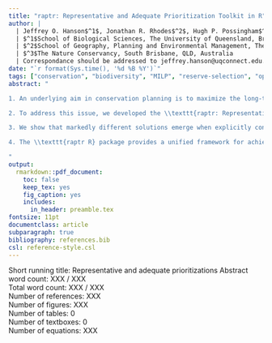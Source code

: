 ```yaml
---
title: "raptr: Representative and Adequate Prioritization Toolkit in R"
author: |
  | Jeffrey O. Hanson$^1$, Jonathan R. Rhodes$^2$, Hugh P. Possingham$^{1,3}$, Richard A. Fuller$^1$
  | $^1$School of Biological Sciences, The University of Queensland, Brisbane, QLD, Australia
  | $^2$School of Geography, Planning and Environmental Management, The University of Queensland, Brisbane, QLD, Australia
  | $^3$The Nature Conservancy, South Brisbane, QLD, Australia
  | Correspondance should be addressed to jeffrey.hanson@uqconnect.edu.au
date: "`r format(Sys.time(), '%d %B %Y')`"
tags: ["conservation", "biodiversity", "MILP", "reserve-selection", "optimization", "protected area"]
abstract: "

1. An underlying aim in conservation planning is to maximize the long-term persistence of biodiversity. To fulfill this aim, the ecological and evolutionary processes that sustain biodiversity must be preserved. One way to conserve such processes at the feature level (eg. species, ecosystem) is to preserve a representative sample of the physical attributes that underpin them across the feature's geographic distribution. For example, preserving the adaptive processes currently acting on a species might be crucial for its long-term persistence in a world where environmental change is accelerating. By conserving individuals with the ability to persist in a range of climatic conditions--physical attributes associated with adaptation--protected areas can foster evolutionary processes. Despite this, current approaches overwhelmingly focus on securing a target proportion of each features' geographic range and little attention has been directed towards targeting a representative sample of them.

2. To address this issue, we developed the \\texttt{raptr: Representative and Adequate Prioritization Toolkit in R} to guide reserve selection using targets for representing spatially explicit variables that underpin biodiversity processes as well as more typical area protection targets. Users set \"amount targets\"--similar to conventional reserve selection methods--to secure a target proportion of the features' geographic distributions. Additionally, users set attribute \"space targets\" to ensure that reserve systems also secure a representative sample of ecologically or evolutionary relevant attributes (space) across the features' geographic distributions (eg. an attribute space expressing variation in genetic characteristics between individuals, or variation in climatic conditions between areas). We demonstrate the functionality of this package using simulations and two case studies. We generate solutions that secure a proportion of the species' distributions using amount targets--representing conventional reserve selection--and compare them with solutions generated using both amount and attribute space targets.

3. We show that markedly different solutions emerge when explicitly considering within feature representation in reserve selection. Our simulations suggest that including representativeness in conservation planning is important where biodiversity features have multimodal distributions in an attribute space. The case studies show that explicitly setting space-based targets can result in solutions that preserve a much more representative sample of features. Additionally, the case studies suggest that securing a representative sample of features may not require a much greater area of reservation than traditional approaches. 

4. The \\texttt{raptr R} package provides a unified framework for achieving spatial conservation prioritizations that secure an adequate and representative sample of features. Prioritizations that achieve this are likely to result in a greater chance of achieving long-term biodiversity persistence than area-based planning alone.

"
output:
  rmarkdown::pdf_document:
    toc: false
    keep_tex: yes
    fig_caption: yes
    includes:
      in_header: preamble.tex
fontsize: 11pt
documentclass: article
subparagraph: true
bibliography: references.bib
csl: reference-style.csl
---
```


Short running title: Representative and adequate prioritizations \newline
Abstract word count: XXX / XXX  
Total word count: XXX / XXX  
Number of references: XXX  
Number of figures: XXX  
Number of tables: 0  
Number of textboxes: 0  
Number of equations: XXX  

\clearpage 
\input{./text.tex}

\clearpage 
\input{./figures.tex}

\clearpage 
\input{./supporting-information.tex}
